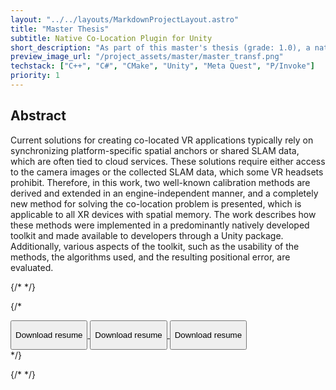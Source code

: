 ```yaml
---
layout: "../../layouts/MarkdownProjectLayout.astro"
title: "Master Thesis"
subtitle: Native Co-Location Plugin for Unity
short_description: "As part of this master's thesis (grade: 1.0), a native plugin was developed (C++) that enables the creation of co-located applications for devices with inside-out tracking (e.g., Meta Quest). A new calibration method is used, which utilizes the guardian of an XR device for transformation determination."
preview_image_url: "/project_assets/master/master_transf.png"
techstack: ["C++", "C#", "CMake", "Unity", "Meta Quest", "P/Invoke"]
priority: 1
---
```





## Abstract
Current solutions for creating co-located VR applications typically rely on synchronizing platform-specific spatial anchors or shared SLAM data, which are often tied to cloud services. These solutions require either access to the camera images or the collected SLAM data, which some VR headsets prohibit. Therefore, in this work, two well-known calibration methods are derived and extended in an engine-independent manner, and a completely new method for solving the co-location problem is presented, which is applicable to all XR devices with spatial memory. The work describes how these methods were implemented in a predominantly natively developed toolkit and made available to developers through a Unity package. Additionally, various aspects of the toolkit, such as the usability of the methods, the algorithms used, and the resulting positional error, are evaluated.


<div class="card-actions justify-center">
<ProjectFileDownloadButton url="/project_assets/master/Masterarbeit_Zwick.pdf" icon_name="carbon:document-pdf" url_name="Master Thesis PDF" />
</div>



{/* <ImageWithCaption src="/project_assets/master/master_transf.png" caption="this a caption" /> */}

{/* 
<div class="card-actions justify-center">
            <a target="_blank" href="/Resume_CV/cv-20240219.pdf">
              <button class="btn btn-outline">
                <p>Download resume</p>
              </button>
            </a>
            <a target="_blank" href="/Resume_CV/cv-20240219.pdf">
              <button class="btn btn-outline">
                <p>Download resume</p>
              </button>
            </a>
            <a target="_blank" href="/Resume_CV/cv-20240219.pdf">
              <button class="btn btn-outline">
                <p>Download resume</p>
              </button>
            </a>
          </div> */}

{/* <ProjectPdfPreview file_url = "/Resume_CV/cv-20240219.pdf" file_name="Resume"  /> */}

